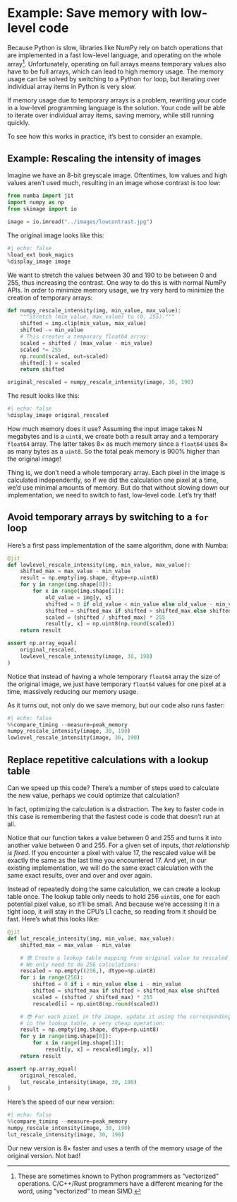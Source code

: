 # Example: Save memory with low-level code

Because Python is slow, libraries like NumPy rely on batch operations that are implemented in a fast low-level language, and operating on the whole array[^vectorized].
Unfortunately, operating on full arrays means temporary values also have to be full arrays, which can lead to high memory usage.
The memory usage can be solved by switching to a Python `for` loop, but iterating over individual array items in Python is very slow.

[^vectorized]: These are sometimes known to Python programmers as "vectorized" operations. C/C++/Rust programmers have a different meaning for the word, using "vectorized" to mean SIMD.

If memory usage due to temporary arrays is a problem, rewriting your code in a low-level programming language is the solution.
Your code will be able to iterate over individual array items, saving memory, while still running quickly.

To see how this works in practice, it's best to consider an example.

## Example: Rescaling the intensity of images

Imagine we have an 8-bit greyscale image.
Oftentimes, low values and high values aren't used much, resulting in an image whose contrast is too low:

```python
from numba import jit
import numpy as np
from skimage import io

image = io.imread("../images/lowcontrast.jpg")
```

The original image looks like this:

```python
#| echo: false
%load_ext book_magics
%display_image image
```

We want to stretch the values between 30 and 190 to be between 0 and 255, thus increasing the contrast.
One way to do this is with normal NumPy APIs.
In order to minimize memory usage, we try very hard to minimize the creation of temporary arrays:

```python
def numpy_rescale_intensity(img, min_value, max_value):
    """Stretch (min_value, max_value) to (0, 255)."""
    shifted = img.clip(min_value, max_value)
    shifted -= min_value
    # This creates a temporary float64 array:
    scaled = shifted / (max_value - min_value)
    scaled *= 255
    np.round(scaled, out=scaled)
    shifted[:] = scaled
    return shifted

original_rescaled = numpy_rescale_intensity(image, 30, 190)
```

The result looks like this:

```python
#| echo: false
%display_image original_rescaled
```

How much memory does it use?
Assuming the input image takes N megabytes and is a `uint8`, we create both a result array and a temporary `float64` array.
The latter takes 8× as much memory since a `float64` uses 8× as many bytes as a `uint8`.
So the total peak memory is 900% higher than the original image!

Thing is, we don't need a whole temporary array.
Each pixel in the image is calculated independently, so if we did the calculation one pixel at a time, we'd use minimal amounts of memory.
But do that without slowing down our implementation, we need to switch to fast, low-level code.
Let's try that!

## Avoid temporary arrays by switching to a `for` loop

Here's a first pass implementation of the same algorithm, done with Numba:

```python
@jit
def lowlevel_rescale_intensity(img, min_value, max_value):
    shifted_max = max_value - min_value
    result = np.empty(img.shape, dtype=np.uint8)
    for y in range(img.shape[0]):
        for x in range(img.shape[1]):
            old_value = img[y, x]
            shifted = 0 if old_value < min_value else old_value - min_value
            shifted = shifted_max if shifted > shifted_max else shifted
            scaled = (shifted / shifted_max) * 255
            result[y, x] = np.uint8(np.round(scaled))
    return result

assert np.array_equal(
    original_rescaled,
    lowlevel_rescale_intensity(image, 30, 190)
)
```

Notice that instead of having a whole temporary `float64` array the size of the original image, we just have temporary `float64` values for one pixel at a time, massively reducing our memory usage.

As it turns out, not only do we save memory, but our code also runs faster:

```python
#| echo: false
%%compare_timing --measure=peak_memory
numpy_rescale_intensity(image, 30, 190)
lowlevel_rescale_intensity(image, 30, 190)
```

## Replace repetitive calculations with a lookup table

Can we speed up this code?
There's a number of steps used to calculate the new value, perhaps we could optimize that calculation?

In fact, optimizing the calculation is a distraction.
The key to faster code in this case is remembering that the fastest code is code that doesn't run at all.

Notice that our function takes a value between 0 and 255 and turns it into another value between 0 and 255.
For a given set of inputs, _that relationship is fixed_.
If you encounter a pixel with value 17, the rescaled value will be exactly the same as the last time you encountered 17.
And yet, in our existing implementation, we will do the same exact calculation with the same exact results, over and over and over again.

Instead of repeatedly doing the same calculation, we can create a lookup table once.
The lookup table only needs to hold 256 `uint8`s, one for each potential pixel value, so it'll be small.
And because we're accessing it in a tight loop, it will stay in the CPU's L1 cache, so reading from it should be fast.
Here's what this looks like:

```python
@jit
def lut_rescale_intensity(img, min_value, max_value):
    shifted_max = max_value - min_value

    # 😎 Create a lookup table mapping from original value to rescaled value.
    # We only need to do 256 calculations:
    rescaled = np.empty((256,), dtype=np.uint8)
    for i in range(256):
        shifted = 0 if i < min_value else i - min_value
        shifted = shifted_max if shifted > shifted_max else shifted
        scaled = (shifted / shifted_max) * 255
        rescaled[i] = np.uint8(np.round(scaled))

    # 😎 For each pixel in the image, update it using the corresponding value
    # in the lookup table, a very cheap operation:
    result = np.empty(img.shape, dtype=np.uint8)
    for y in range(img.shape[0]):
        for x in range(img.shape[1]):
            result[y, x] = rescaled[img[y, x]]
    return result

assert np.array_equal(
    original_rescaled,
    lut_rescale_intensity(image, 30, 190)
)
```

Here's the speed of our new version:

```python
#| echo: false
%%compare_timing --measure=peak_memory
numpy_rescale_intensity(image, 30, 190)
lut_rescale_intensity(image, 30, 190)
```

Our new version is 8× faster and uses a tenth of the memory usage of the original version.
Not bad!
